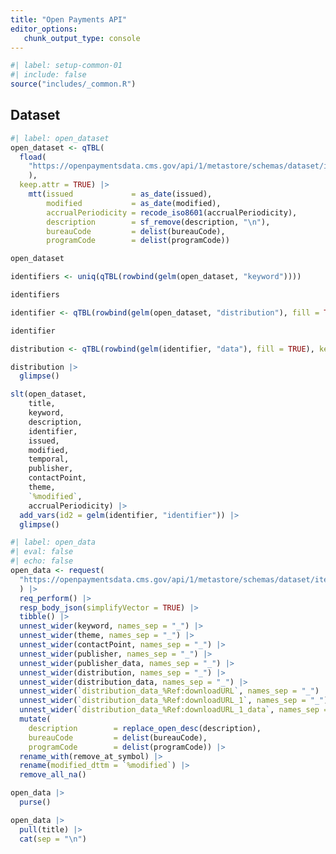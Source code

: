 ```yaml
---
title: "Open Payments API"
editor_options: 
   chunk_output_type: console
---
```

```r
#| label: setup-common-01
#| include: false
source("includes/_common.R")
```

## Dataset

```r
#| label: open_dataset
open_dataset <- qTBL(
  fload(
    "https://openpaymentsdata.cms.gov/api/1/metastore/schemas/dataset/items?show-reference-ids"
    ), 
  keep.attr = TRUE) |>
    mtt(issued             = as_date(issued),
        modified           = as_date(modified),
        accrualPeriodicity = recode_iso8601(accrualPeriodicity),
        description        = sf_remove(description, "\n"),
        bureauCode         = delist(bureauCode),
        programCode        = delist(programCode))

open_dataset
```


```r
identifiers <- uniq(qTBL(rowbind(gelm(open_dataset, "keyword"))))

identifiers
```


```r
identifier <- qTBL(rowbind(gelm(open_dataset, "distribution"), fill = TRUE), keep.attr = TRUE)

identifier
```


```r
distribution <- qTBL(rowbind(gelm(identifier, "data"), fill = TRUE), keep.attr = TRUE)

distribution |> 
  glimpse()
```


```r
slt(open_dataset, 
    title, 
    keyword, 
    description, 
    identifier,
    issued,
    modified,
    temporal,
    publisher,
    contactPoint,
    theme,
    `%modified`,
    accrualPeriodicity) |>
  add_vars(id2 = gelm(identifier, "identifier")) |> 
  glimpse()
```


```r
#| label: open_data
#| eval: false
#| echo: false
open_data <- request(
  "https://openpaymentsdata.cms.gov/api/1/metastore/schemas/dataset/items?show-reference-ids"
  ) |>
  req_perform() |>
  resp_body_json(simplifyVector = TRUE) |> 
  tibble() |> 
  unnest_wider(keyword, names_sep = "_") |>
  unnest_wider(theme, names_sep = "_") |>
  unnest_wider(contactPoint, names_sep = "_") |>
  unnest_wider(publisher, names_sep = "_") |> 
  unnest_wider(publisher_data, names_sep = "_") |> 
  unnest_wider(distribution, names_sep = "_") |> 
  unnest_wider(distribution_data, names_sep = "_") |> 
  unnest_wider(`distribution_data_%Ref:downloadURL`, names_sep = "_") |> 
  unnest_wider(`distribution_data_%Ref:downloadURL_1`, names_sep = "_") |> 
  unnest_wider(`distribution_data_%Ref:downloadURL_1_data`, names_sep = "_") |> 
  mutate(
    description        = replace_open_desc(description),
    bureauCode         = delist(bureauCode),
    programCode        = delist(programCode)) |>
  rename_with(remove_at_symbol) |> 
  rename(modified_dttm = `%modified`) |> 
  remove_all_na()

open_data |> 
  purse()

open_data |>
  pull(title) |>
  cat(sep = "\n")
```
